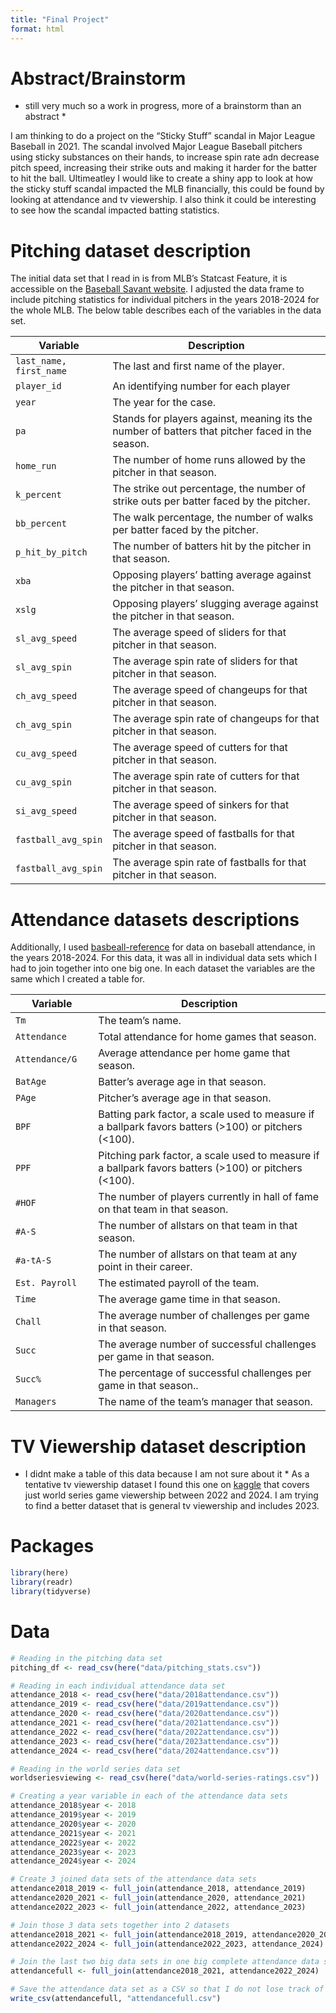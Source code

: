 ```yaml
---
title: "Final Project"
format: html
---
```


# Abstract/Brainstorm
*   still very much so a work in progress, more of a brainstorm than an abstract    *

I am thinking to do a project on the "Sticky Stuff" scandal in Major League Baseball in 2021. The scandal involved Major League Baseball pitchers using sticky substances on their hands, to increase spin rate adn decrease pitch speed, increasing their strike outs and making it harder for the batter to hit the ball. Ultimeatley I would like to create a shiny app to look at how the sticky stuff scandal impacted the MLB financially, this could be found by looking at attendance and tv viewership. I also think it could be interesting to see how the scandal impacted batting statistics. 

# Pitching dataset description

The initial data set that I read in is from MLB's Statcast Feature, it is accessible on the [Baseball Savant website](https://baseballsavant.mlb.com/leaderboard/custom?year=2024%2C2023%2C2022%2C2021%2C2020%2C2019%2C2018&type=pitcher&filter=&min=q&selections=pa%2Chome_run%2Ck_percent%2Cbb_percent%2Cxba%2Cxslg%2Csl_avg_speed%2Csl_avg_spin%2Cch_avg_speed%2Cch_avg_spin%2Ccu_avg_speed%2Ccu_avg_spin%2Csi_avg_speed%2Csi_avg_spin&chart=false&x=pa&y=pa&r=no&chartType=beeswarm&sort=pa&sortDir=desc). I adjusted the data frame to include pitching statistics for individual pitchers in the years 2018-2024 for the whole MLB. The below table describes each of the variables in the data set. 

| Variable | Description                                                                                                                |
|-------------------|-----------------------------------------------------|
|`last_name, first_name`    | The last and first name of the player.                                            |
|` player_id`     |   An identifying number for each player                                            |
|   `year`   |   The year for the case.                                            |
| `pa`      |Stands for players against, meaning its the number of batters that pitcher faced in the season.                                              |
|`home_run`|The number of home runs allowed by the pitcher in that season.|
|`k_percent`|The strike out percentage, the number of strike outs per batter faced by the pitcher.|
|`bb_percent`|The walk percentage, the number of walks per batter faced by the pitcher.|
|`p_hit_by_pitch`|The number of batters hit by the pitcher in that season.|
|`xba`|Opposing players' batting average against the pitcher in that season.|
|`xslg`|Opposing players' slugging average against the pitcher in that season.|
|`sl_avg_speed`|The average speed of sliders for that pitcher in that season.|
|`sl_avg_spin`|The average spin rate of sliders for that pitcher in that season.|
|`ch_avg_speed`|The average speed of changeups for that pitcher in that season.|
|`ch_avg_spin`|The average spin rate of changeups for that pitcher in that season.|
|`cu_avg_speed`|The average speed of cutters for that pitcher in that season.|
|`cu_avg_spin`|The average spin rate of cutters for that pitcher in that season.|
|`si_avg_speed`|The average speed of sinkers for that pitcher in that season.|
|`fastball_avg_spin`|The average speed of fastballs for that pitcher in that season.|
|`fastball_avg_spin`|The average spin rate of fastballs for that pitcher in that season.|

# Attendance datasets descriptions

Additionally, I used [basbeall-reference](https://www.baseball-reference.com/leagues/majors/2024-misc.shtml) for data on baseball attendance, in the years 2018-2024. For this data, it was all in individual data sets which I had to join together into one big one. In each dataset the variables are the same which I created a table for. 

| Variable | Description                                                                                                                |
|-------------------|-----------------------------------------------------|
|`Tm`    | The team's name.                                         |
|`Attendance`     |  Total attendance for home games that season.                                          |
|   `Attendance/G`   |  Average attendance per home game that season.                                            |
| `BatAge`      |Batter's average age in that season.                                              |
|`PAge`|Pitcher's average age in that season.|
|`BPF`|Batting park factor, a scale used to measure if a ballpark favors batters (>100) or pitchers (<100).|
|`PPF`|Pitching park factor, a scale used to measure if a ballpark favors batters (>100) or pitchers (<100).|
|`#HOF`|The number of players currently in hall of fame on that team in that season.|
|`#A-S`|The number of allstars on that team in that season.|
|`#a-tA-S`|The number of allstars on that team at any point in their career.|
|`Est. Payroll`|The estimated payroll of the team.|
|`Time`|The average game time in that season.|
|`Chall`|The average number of challenges per game in that season.|
|`Succ`|The average number of successful challenges per game in that season.|
|`Succ%`|The percentage of successful challenges per game in that season..|
|`Managers`|The name of the team's manager that season.|

# TV Viewership dataset description
* I didnt make a table of this data because I am not sure about it *
As a tentative tv viewership dataset I found this one on [kaggle](https://www.kaggle.com/datasets/mattop/world-series-baseball-television-ratings?resource=download) that covers just world series game viewership between 2022 and 2024. I am trying to find a better dataset that is general tv viewership and includes 2023. 

# Packages

```r
library(here)
library(readr)
library(tidyverse)
```

# Data

```r
# Reading in the pitching data set
pitching_df <- read_csv(here("data/pitching_stats.csv"))

# Reading in each individual attendance data set
attendance_2018 <- read_csv(here("data/2018attendance.csv"))
attendance_2019 <- read_csv(here("data/2019attendance.csv"))
attendance_2020 <- read_csv(here("data/2020attendance.csv"))
attendance_2021 <- read_csv(here("data/2021attendance.csv"))
attendance_2022 <- read_csv(here("data/2022attendance.csv"))
attendance_2023 <- read_csv(here("data/2023attendance.csv"))
attendance_2024 <- read_csv(here("data/2024attendance.csv"))

# Reading in the world series data set
worldseriesviewing <- read_csv(here("data/world-series-ratings.csv"))
```

```r
# Creating a year variable in each of the attendance data sets
attendance_2018$year <- 2018
attendance_2019$year <- 2019
attendance_2020$year <- 2020
attendance_2021$year <- 2021
attendance_2022$year <- 2022
attendance_2023$year <- 2023
attendance_2024$year <- 2024
```

```r
# Create 3 joined data sets of the attendance data sets
attendance2018_2019 <- full_join(attendance_2018, attendance_2019)
attendance2020_2021 <- full_join(attendance_2020, attendance_2021)
attendance2022_2023 <- full_join(attendance_2022, attendance_2023)

# Join those 3 data sets together into 2 datasets
attendance2018_2021 <- full_join(attendance2018_2019, attendance2020_2021)
attendance2022_2024 <- full_join(attendance2022_2023, attendance_2024)

# Join the last two big data sets in one big complete attendance data set
attendancefull <- full_join(attendance2018_2021, attendance2022_2024)
```

```r
# Save the attendance data set as a CSV so that I do not lose track of it
write_csv(attendancefull, "attendancefull.csv")
```

